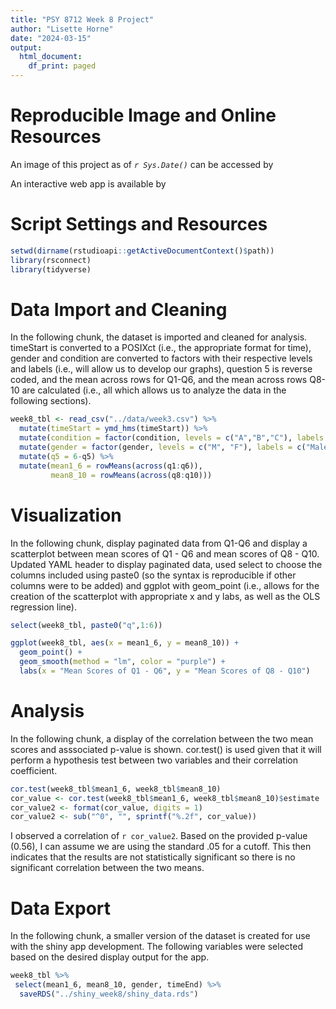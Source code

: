 ```yaml
---
title: "PSY 8712 Week 8 Project"
author: "Lisette Horne"
date: "2024-03-15"
output: 
  html_document:
    df_print: paged
---
```

# **Reproducible Image and Online Resources**
An image of this project as of *`r Sys.Date()`* can be accessed by <url>

An interactive web app is available by <url>

# **Script Settings and Resources**
```r
setwd(dirname(rstudioapi::getActiveDocumentContext()$path))
library(rsconnect)
library(tidyverse)
```

# **Data Import and Cleaning**
In the following chunk, the dataset is imported and cleaned for analysis. timeStart is converted to a POSIXct (i.e., the appropriate format for time), gender and condition are converted to factors with their respective levels and labels (i.e., will allow us to develop our graphs), question 5 is reverse coded, and the mean across rows for Q1-Q6, and the mean across rows Q8-10 are calculated (i.e., all which allows us to analyze the data in the following sections).
```r
week8_tbl <- read_csv("../data/week3.csv") %>%
  mutate(timeStart = ymd_hms(timeStart)) %>% 
  mutate(condition = factor(condition, levels = c("A","B","C"), labels = c("Block A", "Block B", "Contol"))) %>%
  mutate(gender = factor(gender, levels = c("M", "F"), labels = c("Male", "Female"))) %>%
  mutate(q5 = 6-q5) %>%
  mutate(mean1_6 = rowMeans(across(q1:q6)),
         mean8_10 = rowMeans(across(q8:q10)))
```

# **Visualization**
In the following chunk, display paginated data from Q1-Q6 and display a scatterplot between mean scores of Q1 - Q6 and mean scores of Q8 - Q10. Updated YAML header to display paginated data, used select to choose the columns included using paste0 (so the syntax is reproducible if other columns were to be added) and ggplot with geom_point (i.e., allows for the creation of the scatterplot with appropriate x and y labs, as well as the OLS regression line).
```r
select(week8_tbl, paste0("q",1:6))

ggplot(week8_tbl, aes(x = mean1_6, y = mean8_10)) +
  geom_point() +
  geom_smooth(method = "lm", color = "purple") +
  labs(x = "Mean Scores of Q1 - Q6", y = "Mean Scores of Q8 - Q10")
```

# **Analysis**
In the following chunk, a display of the correlation between the two mean scores and asssociated p-value is shown. cor.test() is used given that it will perform a hypothesis test between two variables and their correlation coefficient. 
```r
cor.test(week8_tbl$mean1_6, week8_tbl$mean8_10)
cor_value <- cor.test(week8_tbl$mean1_6, week8_tbl$mean8_10)$estimate
cor_value2 <- format(cor_value, digits = 1)
cor_value2 <- sub("^0", "", sprintf("%.2f", cor_value))
```
I observed a correlation of `r cor_value2`. Based on the provided p-value (0.56), I can assume we are using the standard .05 for a cutoff. This then indicates that the results are not statistically significant so there is no significant correlation between the two means.

# **Data Export**
In the following chunk, a smaller version of the dataset is created for use with the shiny app development. The following variables were selected based on the desired display output for the app.
```r
week8_tbl %>%
 select(mean1_6, mean8_10, gender, timeEnd) %>%
  saveRDS("../shiny_week8/shiny_data.rds")
```


